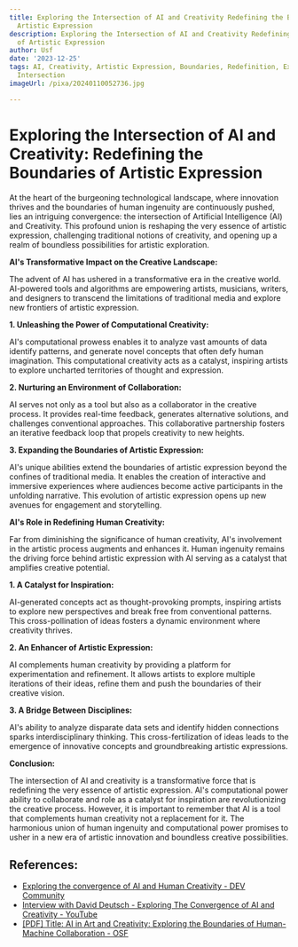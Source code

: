 ```yaml
---
title: Exploring the Intersection of AI and Creativity Redefining the Boundaries of
  Artistic Expression
description: Exploring the Intersection of AI and Creativity Redefining the Boundaries
  of Artistic Expression
author: Usf
date: '2023-12-25'
tags: AI, Creativity, Artistic Expression, Boundaries, Redefinition, Exploration,
  Intersection
imageUrl: /pixa/20240110052736.jpg

---
```

# Exploring the Intersection of  AI and Creativity: Redefining the Boundaries of Artistic Expression

At the heart of the  burgeoning technological landscape, where innovation thrives and the boundaries of human ingenuity are continuously pushed, lies an intriguing convergence: the intersection of Artificial Intelligence (AI) and Creativity. This profound union is reshaping the very essence  of artistic expression,  challenging  traditional notions of  creativity, and opening up a  realm of boundless possibilities for  artistic exploration.

**AI's Transformative Impact on the Creative  Landscape:**

The advent  of AI has ushered in a transformative  era in the creative world. AI-powered tools and algorithms are empowering artists, musicians, writers, and designers to transcend the limitations of traditional  media  and explore new frontiers of artistic expression.

**1. Unleashing the Power of Computational Creativity:**

AI's computational prowess enables it to analyze vast  amounts of data identify patterns, and generate  novel  concepts that often defy human imagination. This  computational creativity acts as a catalyst, inspiring artists to explore uncharted territories of  thought and expression.

**2. Nurturing an Environment of Collaboration:**

AI  serves not  only as a tool but also as  a collaborator in the creative process. It provides real-time  feedback,  generates alternative solutions, and challenges conventional approaches.  This collaborative partnership fosters an iterative feedback loop that propels creativity to new heights.

**3. Expanding the  Boundaries of Artistic Expression:**

AI's unique abilities  extend  the boundaries of artistic expression beyond the confines of traditional media. It enables the creation of interactive and immersive experiences where audiences  become active participants in the unfolding narrative. This evolution of artistic expression opens up new avenues for  engagement  and storytelling.

**AI's Role  in Redefining Human Creativity:**

Far from diminishing the significance of human creativity, AI's involvement in the artistic process augments and enhances it. Human  ingenuity remains the driving force behind artistic expression with AI serving  as a catalyst that amplifies creative potential.

**1. A Catalyst for Inspiration:**

AI-generated concepts act as thought-provoking prompts, inspiring  artists to explore new  perspectives and break free from conventional patterns. This cross-pollination of ideas fosters a dynamic environment where creativity thrives.

**2. An Enhancer of Artistic Expression:**

AI complements human creativity by providing a platform for experimentation and refinement. It allows artists to explore multiple iterations  of their ideas, refine them and push the boundaries of their creative vision.

**3. A Bridge Between Disciplines:**

AI's  ability to analyze disparate data sets and identify hidden  connections sparks interdisciplinary  thinking. This cross-fertilization of ideas leads to the emergence of innovative concepts and groundbreaking artistic expressions.

**Conclusion:**

The intersection of AI and creativity is a transformative force that  is redefining the very essence of artistic expression. AI's computational power ability to collaborate and role as  a catalyst for inspiration are revolutionizing the creative process. However, it  is important to remember that AI is a tool  that complements human creativity not a replacement  for it. The  harmonious union of human ingenuity and computational  power  promises to usher in a new era of artistic innovation and boundless creative possibilities.

## References:
- [Exploring the convergence of AI and Human Creativity - DEV Community](https://dev.to/nneka_onochie/exploring-the-convergence-of-ai-and-human-creativity-228b)
- [Interview with David Deutsch - Exploring The Convergence of AI and Creativity - YouTube](https://youtube.com/watch?v=SHQusmuQuYY)
- [[PDF] Title: AI in Art and Creativity: Exploring the Boundaries of Human-Machine Collaboration - OSF](https://osf.io/g4nd5/download/?format=pdf)
